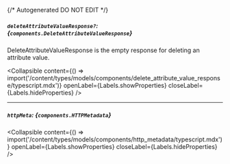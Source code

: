{/* Autogenerated DO NOT EDIT  */}

##### `deleteAttributeValueResponse?`: *{`components.DeleteAttributeValueResponse`}*
DeleteAttributeValueResponse is the empty response for deleting an attribute value.

<Collapsible content={() => import('/content/types/models/components/delete_attribute_value_response/typescript.mdx')} openLabel={Labels.showProperties} closeLabel={Labels.hideProperties} />


---
##### `httpMeta`: *{`components.HTTPMetadata`}*

<Collapsible content={() => import('/content/types/models/components/http_metadata/typescript.mdx')} openLabel={Labels.showProperties} closeLabel={Labels.hideProperties} />



